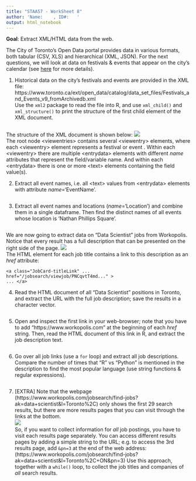 ```yaml
---
title: "STAA57 - WorkSheet 8"
author: 'Name:    , ID#:   '
output: html_notebook
---
```


**Goal**: Extract XML/HTML data from the web.

The City of Toronto's Open Data portal provides data in various formats, both tabular (CSV, XLS) and hierarchical (XML, JSON). For the next questions, we will look at data on festivals & events that appear on the city's calendar (see [here]((https://www.toronto.ca/city-government/data-research-maps/open-data/open-data-catalogue/#21dd820d-dc7f-73d5-a6f0-6368b70a1b6f) 
) for more details).  


1. Historical data on the city's festivals and events are provided in the XML file: https://www.toronto.ca/ext/open_data/catalog/data_set_files/Festivals_and_Events_v9_fromArchivedb.xml    
Use the `xml2` package to read the file into R, and use `xml_child()` and `xml_structure()` to print the structure of the first child element of the XML document.

```r
```

The structure of the XML document is shown below:
![](./img/xml_fevents.PNG)   
The root node \<viewentries\> contains several \<viewentry\> elements, where each \<viewentry\> element represents a festival or event . Within each \<viewentry\> there are multiple \<entrydata\> elements with different *name* attributes that represent the field/variable name. And within each \<entrydata\> there is one or more \<text\> elements containing the field value(s).  


2. Extract all event names, i.e. all \<text\> values from \<entrydata\> elements with attribute *name*='EventName'.

```r
```

3. Extract all event names and locations (*name*='Location') and combine them in a single dataframe. Then find the distinct names of all events whose location is 'Nathan Phillips Square'.

```r
```


We are now going to extract data on "Data Scientist" jobs from Workopolis. Notice that every result has a full description that can be presented on the right side of the page.
![](./img/workopolis.PNG)   
The HTML element for each job title contains a link to this description as an *href* attribute:
```
<a class="JobCard-titleLink" ... href="/jobsearch/viewjob/PNCqvtT4md..." > 
... </a>
```
4. Read the HTML document of all "Data Scientist" positions in Toronto, and extract the URL with the full job description; save the results in a character vector.

```r
```

5. Open and inspect the first link in your web-browser; note that you have to add "https://www.workopolis.com" at the beginning of each *href* string. Then, read the HTML document of this link in R, and extract the job description text.

```r
```

6. Go over all job links (use a `for` loop) and extract all job descriptions. Compare the number of times that "R" vs "Python" is mentioned in the description to find the most popular language (use string functions & regular expressions). 

```r

```


7. [EXTRA] Note that the webpage (https://www.workopolis.com/jobsearch/find-jobs?ak=data+scientist&l=Toronto%2C) only shows the first 29 search results, but there are more results pages that you can visit through the links at the bottom.  
![](./img/resultsPages.PNG)   
So, if you want to collect information for *all* job postings, you have to visit each results page separately. You can access different results pages by adding a simple string to the URL; e.g. to access the 3rd results page, add `&pn=3` at the end of the web address:  
(https://www.workopolis.com/jobsearch/find-jobs?ak=data+scientist&l=Toronto%2C+ON&pn=3)
Use this approach, together with a `while()` loop, to collect the job titles and companies of *all* search results. 



